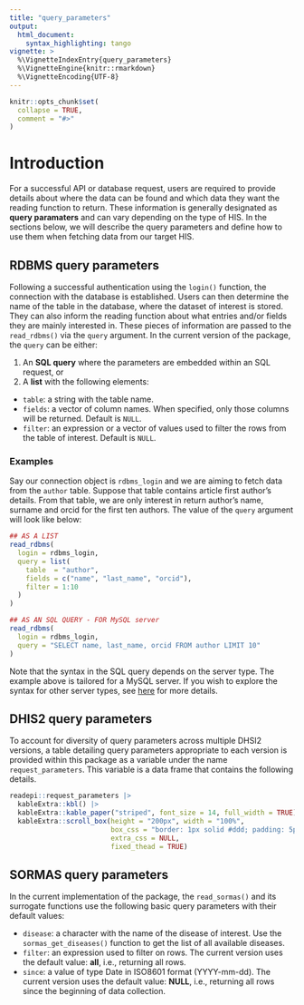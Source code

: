 ```yaml
---
title: "query_parameters"
output:
  html_document:
    syntax_highlighting: tango
vignette: >
  %\VignetteIndexEntry{query_parameters}
  %\VignetteEngine{knitr::rmarkdown}
  %\VignetteEncoding{UTF-8}
---
```


```r
knitr::opts_chunk$set(
  collapse = TRUE,
  comment = "#>"
)
```

# Introduction

For a successful API or database request, users are required to provide details about where the data can be found and which data they want the reading function to return. These information is generally designated as **query paramaters** and can vary depending on the type of HIS. In the sections below, we will describe the query parameters and define how to use them when fetching data from our target HIS.

## RDBMS query parameters

Following a successful authentication using the `login()` function, the connection with the database is established. Users can then determine the name of the table in the database, where the dataset of interest is stored. They can also inform the reading function about what entries and/or fields they are mainly interested in. These pieces of information are passed to the `read_rdbms()` via the `query` argument. In the current version of the package, the `query` can be either:

1.  An **SQL query** where the parameters are embedded within an SQL request, or
2.  A **list** with the following elements:

-   `table`: a string with the table name.
-   `fields`: a vector of column names. When specified, only those columns will be returned. Default is `NULL`.
-   `filter`: an expression or a vector of values used to filter the rows from the table of interest. Default is `NULL`.

### Examples

Say our connection object is `rdbms_login` and we are aiming to fetch data from the `author` table. Suppose that table contains article first author's details. From that table, we are only interest in return author's name, surname and orcid for the first ten authors. The value of the `query` argument will look like below:

```r
## AS A LIST
read_rdbms(
  login = rdbms_login,
  query = list(
    table  = "author",
    fields = c("name", "last_name", "orcid"),
    filter = 1:10
  )
)

## AS AN SQL QUERY - FOR MySQL server
read_rdbms(
  login = rdbms_login,
  query = "SELECT name, last_name, orcid FROM author LIMIT 10"
)
```

Note that the syntax in the SQL query depends on the server type. The example above is tailored for a MySQL server. If you wish to explore the syntax for other server types, see [here](https://www.w3schools.com/sqL/) for more details.

## DHIS2 query parameters

To account for diversity of query parameters across multiple DHSI2 versions, a table detailing query parameters appropriate to each version is provided within this package as a variable under the name `request_parameters`. This variable is a data frame that contains the following details.

```r
readepi::request_parameters |>
  kableExtra::kbl() |>
  kableExtra::kable_paper("striped", font_size = 14, full_width = TRUE) |>
  kableExtra::scroll_box(height = "200px", width = "100%",
                         box_css = "border: 1px solid #ddd; padding: 5px; ",
                         extra_css = NULL,
                         fixed_thead = TRUE)
```

## SORMAS query parameters

In the current implementation of the package, the `read_sormas()` and its surrogate functions use the following basic query parameters with their default values:

-   `disease`: a character with the name of the disease of interest. Use the `sormas_get_diseases()` function to get the list of all available diseases.
-   `filter`: an expression used to filter on rows. The current version uses the default value: **all**, i.e., returning all rows.
-   `since`: a value of type Date in ISO8601 format (YYYY-mm-dd). The current version uses the default value: **NULL**, i.e., returning all rows since the beginning of data collection.
